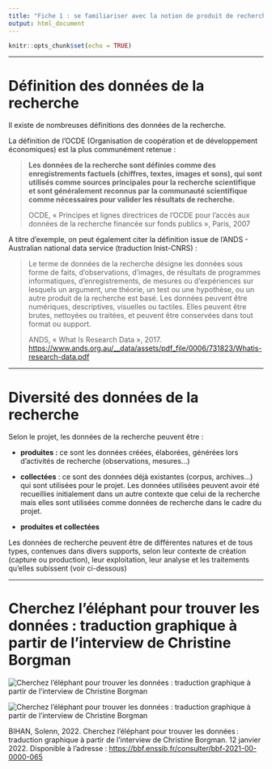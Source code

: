 ```yaml
---
title: "Fiche 1 : se familiariser avec la notion de produit de recherche"
output: html_document
---
```


```r
knitr::opts_chunk$set(echo = TRUE)
```

------------------------------------------------------------------------

# Définition des données de la recherche

Il existe de nombreuses définitions des données de la recherche.

La définition de l'OCDE (Organisation de coopération et de développement économiques) est la plus communément retenue :

> **Les données de la recherche sont définies comme des enregistrements factuels (chiffres, textes, images et sons), qui sont utilisés comme sources principales pour la recherche scientifique et sont généralement reconnus par la communauté scientifique comme nécessaires pour valider les résultats de recherche.**
>
> OCDE, « Principes et lignes directrices de l'OCDE pour l'accès aux données de la recherche financée sur fonds publics », Paris, 2007

A titre d'exemple, on peut également citer la définition issue de l'ANDS - Australian national data service (traduction Inist-CNRS) :

> Le terme de données de la recherche désigne les données sous forme de faits, d'observations, d'images, de résultats de programmes informatiques, d'enregistrements, de mesures ou d'expériences sur lesquels un argument, une théorie, un test ou une hypothèse, ou un autre produit de la recherche est basé. Les données peuvent être numériques, descriptives, visuelles ou tactiles. Elles peuvent être brutes, nettoyées ou traitées, et peuvent être conservées dans tout format ou support.
>
> ANDS, « What Is Research Data », 2017. <https://www.ands.org.au/__data/assets/pdf_file/0006/731823/Whatis-research-data.pdf>

------------------------------------------------------------------------

# **Diversité des données de la recherche**

Selon le projet, les données de la recherche peuvent être :

-   **produites :** ce sont les données créées, élaborées, générées lors d'activités de recherche (observations, mesures...)

-   **collectées** : ce sont des données déjà existantes (corpus, archives...) qui sont utilisées pour le projet. Les données utilisées peuvent avoir été recueillies initialement dans un autre contexte que celui de la recherche mais elles sont utilisées comme données de recherche dans le cadre du projet.

-   **produites et collectées**

Les données de recherche peuvent être de différentes natures et de tous types, contenues dans divers supports, selon leur contexte de création (capture ou production), leur exploitation, leur analyse et les traitements qu'elles subissent (voir ci-dessous)

------------------------------------------------------------------------

# **Cherchez l'éléphant pour trouver les données : traduction graphique à partir de l'interview de Christine Borgman**

![](images/70290-elephant-02.jpeg "Cherchez l’éléphant pour trouver les données : traduction graphique à partir de l’interview de Christine Borgman")

![](images/70291-elephant%20.jpeg "Cherchez l’éléphant pour trouver les données : traduction graphique à partir de l’interview de Christine Borgman")

BIHAN, Solenn, 2022. Cherchez l'éléphant pour trouver les données : traduction graphique à partir de l'interview de Christine Borgman. 12 janvier 2022. Disponible à l'adresse : <https://bbf.enssib.fr/consulter/bbf-2021-00-0000-065>
